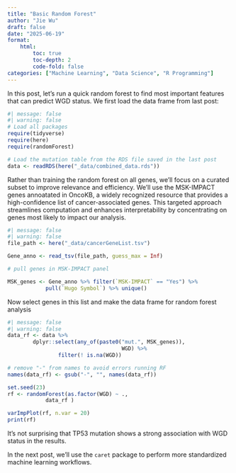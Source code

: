 ```yaml
---
title: "Basic Random Forest"
author: "Jie Wu"
draft: false
date: "2025-06-19"
format: 
    html:
        toc: true
        toc-depth: 2
        code-fold: false
categories: ["Machine Learning", "Data Science", "R Programming"]
---
```


In this post, let's run a quick random forest to find most important features that can predict WGD status. We first load the data frame from last post:

```r
#| message: false
#| warning: false
# Load all packages
require(tidyverse)
require(here)
require(randomForest)

# Load the mutation table from the RDS file saved in the last post
data <- readRDS(here("_data/combined_data.rds"))


```

Rather than training the random forest on all genes, we'll focus on a curated subset to improve relevance and efficiency. We'll use the MSK-IMPACT genes annoatated in OncoKB, a widely recognized resource that provides a high-confidence list of cancer-associated genes. This targeted approach streamlines computation and enhances interpretability by concentrating on genes most likely to impact our analysis.

```r
#| message: false
#| warning: false
file_path <- here("_data/cancerGeneList.tsv")

Gene_anno <- read_tsv(file_path, guess_max = Inf)

# pull genes in MSK-IMPACT panel 

MSK_genes <- Gene_anno %>% filter(`MSK-IMPACT` == "Yes") %>%
            pull(`Hugo Symbol`) %>% unique()

```

Now select genes in this list and make the data frame for random forest analysis

```r
#| message: false
#| warning: false
data_rf <- data %>% 
        dplyr::select(any_of(paste0("mut.", MSK_genes)),
                                    WGD) %>%
                filter(! is.na(WGD))

# remove "-" from names to avoid errors running RF               
names(data_rf) <- gsub("-", "", names(data_rf))

set.seed(23)
rf <- randomForest(as.factor(WGD) ~ ., 
            data_rf )

varImpPlot(rf, n.var = 20)
print(rf)

```

It's not surprising that TP53 mutation shows a strong association with WGD status in the results.

In the next post, we'll use the `caret` package to perform more standardized machine learning workflows.
